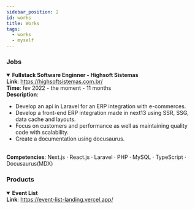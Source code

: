 ```yaml
---
sidebar_position: 2
id: works
title: Works
tags:
  - works
  - myself
---
```


### Jobs

<details
  open
  style={{
    backgroundColor: 'rgba(214, 88, 88, 0.5)',
    borderColor: 'rgb(214, 88, 88)',
  }}
>
  <summary>
    <b>Fullstack Software Enginner - Highsoft Sistemas</b>
  </summary>
  <b>Link</b>: <a href="https://highsoftsistemas.com.br/" target="_blank">
    https://highsoftsistemas.com.br/
  </a>
  <br />
  <b>Time</b>: fev 2022 - the moment - 11 months
  <br />
  <b>Description</b>: <ul>
    <li>Develop an api in Laravel for an ERP integration with e-commerces.</li>
    <li>
      Develop a front-end ERP integration made in next13 using SSR, SSG, data
      cache and layouts.
    </li>
    <li>
      Focus on customers and performance as well as maintaining quality code
      with scalability.
    </li>
    <li>Create a documentation using docusaurus.</li>
  </ul>
  <br />
  <b>Competencies</b>: Next.js · React.js · Laravel · PHP · MySQL · TypeScript ·
  Docusaurus(MDX)
</details>

<!-- ### Previously -->

### Products

<details
  open
  style={{
    backgroundColor: 'rgba(214, 88, 88, 0.5)',
    borderColor: 'rgb(214, 88, 88)',
  }}
>
  <summary>
    <b>Event List</b>
  </summary>
  <b>Link</b>: <a href="https://event-list-landing.vercel.app/" target="_blank">
    https://event-list-landing.vercel.app/
  </a>
</details>
